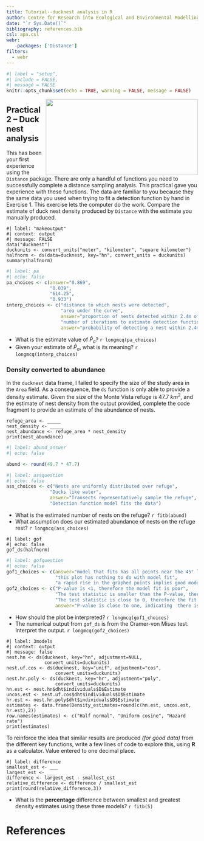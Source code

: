 ```yaml
---
title: Tutorial--ducknest analysis in R
author: Centre for Research into Ecological and Environmental Modelling <br> **University of St Andrews**
date: "`r Sys.Date()`"
bibliography: references.bib
csl: apa.csl
webr:
    packages: ['Distance']
filters: 
  - webr
---
```


```r
#| label = "setup",
#| include = FALSE,
#| message = FALSE
knitr::opts_chunk$set(echo = TRUE, warning = FALSE, message = FALSE)
```

<img src=https://images.unsplash.com/photo-1593594820228-a05cc04bc433?ixid=MXwxMjA3fDB8MHxwaG90by1wYWdlfHx8fGVufDB8fHw%3D&ixlib=rb-1.2.1&auto=format&fit=crop&w=1350&q=80  width=400 height=200 style="float:right">

## Practical 2 -- Duck nest analysis

This has been your first experience using the `Distance` package.  There are only a handful of functions you need to successfully complete a distance sampling analysis.  This practical gave you experience with these functions.  The data are familiar to you because they the same data you used when trying to fit a detection function by hand in Exercise 1.  This exercise lets the computer do the work.  Compare the estimate of duck nest density produced by `Distance` with the estimate you manually produced.

```webr-r
#| label: "makeoutput"
#| context: output
#| message: FALSE
data("ducknest")
duckunits <- convert_units("meter", "kilometer", "square kilometer")
halfnorm <- ds(data=ducknest, key="hn", convert_units = duckunits)
summary(halfnorm)
```

```r
#| label: pa
#| echo: false
pa_choices <- c(answer="0.869", 
                "0.039",
                "614.25",
                "0.933")
interp_choices <- c("distance to which nests were detected",
                    "area under the curve",
                    answer="proportion of nests detected within 2.4m of transects",
                    "number of iterations to estimate detection function parameters",
                    answer="probability of detecting a nest within 2.4m of transect")
```

- What is the estimate value of $\hat{P}_a$? `r longmcq(pa_choices)`
- Given your estimate of $\hat{P}_a$, what is its meaning? `r longmcq(interp_choices)`


### Density converted to abundance

In the `ducknest` data frame, I failed to specify the size of the study area in the `Area` field. As a consequence, the `ds` function is only able to provide a density estimate. Given the size of the Monte Vista refuge is 47.7 $km^2$, and the estimate of nest density from the output provided, complete the code fragment to provide an estimate of the abundance of nests.

```webr-r
refuge_area <- _____
nest_density <- _____
nest_abundance <- refuge_area * nest_density
print(nest_abundance)
```

```r
#| label: abund_answer
#| echo: false

abund <- round(49.7 * 47.7)
```

```r
#| label: assquestion
#| echo: false
ass_choices <- c("Nests are uniformly distributed over refuge", 
                "Ducks like water",
                answer="Transects representatively sample the refuge",
                "Detection function model fits the data")
```

- What is the estimated number of nests on the refuge? `r fitb(abund)`
- What assumption does our estimated abundance of nests on the refuge rest? `r longmcq(ass_choices)`


```webr-r
#| label: gof
#| echo: false
gof_ds(halfnorm)
```

```r
#| label: gofquestion
#| echo: false
gof1_choices <- c(answer="model that fits has all points near the 45° line",
                  "this plot has nothing to do with model fit",
                  "a rapid rise in the graphed points implies good model fit")
gof2_choices <- c("P-value is <1, therefore the model fit is poor",
                  "The test statistic is smaller than the P-value, therefore the fit is adequate",
                  "The test statistic is close to 0, therefore the fit is poor",
                  answer="P-value is close to one, indicating  there is support for proposition the model fits the data")
```

- How should the plot be interpreted? `r longmcq(gof1_choices)`
- The numerical output from `gof_ds` is from the Cramer-von Mises test. Interpret the output. `r longmcq(gof2_choices)`

```webr-r
#| label: 3models
#| context: output
#| message: false
nest.hn <- ds(ducknest, key="hn", adjustment=NULL,
              convert_units=duckunits)
nest.uf.cos <- ds(ducknest, key="unif", adjustment="cos",
                  convert_units=duckunits)
nest.hr.poly <- ds(ducknest, key="hr", adjustment="poly", 
                  convert_units=duckunits)
hn.est <- nest.hn$dht$individuals$D$Estimate
uncos.est <- nest.uf.cos$dht$individuals$D$Estimate
hr.est <- nest.hr.poly$dht$individuals$D$Estimate
estimates <- data.frame(Density_estimates=round(c(hn.est, uncos.est, hr.est),2))
row.names(estimates) <- c("Half normal", "Uniform cosine", "Hazard rate")
print(estimates)
```

To reinforce the idea that similar results are produced *(for good data)* from the different key functions, write a few lines of code to explore this, using **R** as a calculator.  Value entered to one decimal place.

```webr-r
#| label: difference
smallest_est <- ___
largest_est <- ___
difference <- largest_est - smallest_est
relative_difference <- difference / smallest_est
print(round(relative_difference,3))
```

- What is the **percentage** difference between smallest and greatest density estimates using these three models? `r fitb(5)`


# References
